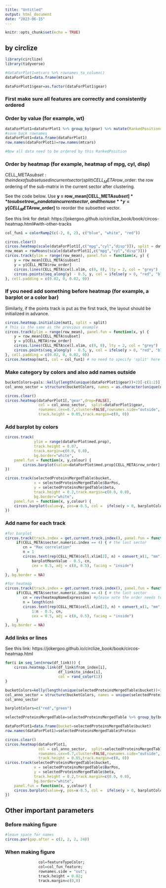 ```yaml
---
title: "Untitled"
output: html_document
date: "2023-06-15"
---
```


```r
knitr::opts_chunk$set(echo = TRUE)
```

## by circlize
```r
library(circlize)
library(tidyverse)

#dataForPlot1=mtcars %>% rownames_to_column()
dataForPlot1=data.frame(mtcars)

dataForPlot1$gear=as.factor(dataForPlot1$gear)
```

### First make sure all features are correctly and consistently ordered
### Order by value (for example, wt)
```r
dataForPlot1=dataForPlot1 %>% group_by(gear) %>% mutate(RankedPosition=rank(wt,ties.method="first"))
#save back rownames
dataForPlot1=data.frame(dataForPlot1)
row.names(dataForPlot1)=row.names(mtcars)

#Now all data need to be ordered by this RankedPosition

```

### Order by heatmap (for example, heatmap of mpg, cyl, disp)

CELL_META$subset: the index of subset used in current sector (split)
CELL_META$row_order: the row ordering of the sub-matrix in the current sector after clustering. 

See the code below. Use **y = row_mean[CELL_META$subset]** to subset row_mean data in current sector, and then use **y = y[CELL_META$row_order]** to reorder the subsetted vector.

See this link for detail: https://jokergoo.github.io/circlize_book/book/circos-heatmap.html#with-other-tracks

```r
col_fun1 = colorRamp2(c(-2, 0, 2), c("blue", "white", "red"))

circos.clear()
circos.heatmap(scale(dataForPlot1[,c("mpg","cyl","disp")]), split = dataForPlot1$gear,col=col_fun1,rownames.side = "out")
row_mean = rowMeans(scale(dataForPlot1[,c("mpg","cyl","disp")]))
circos.track(ylim = range(row_mean), panel.fun = function(x, y) {
    y = row_mean[CELL_META$subset]
    y = y[CELL_META$row_order]
    circos.lines(CELL_META$cell.xlim, c(0, 0), lty = 2, col = "grey")
    circos.points(seq_along(y) - 0.5, y, col = ifelse(y > 0, "red", "blue"))
}, cell.padding = c(0.02, 0, 0.02, 0))

```

### If you need add something before heatmap (for example, a barplot or a color bar)

Similarly, if the points track is put as the first track, the layout should be initialized in advance.

```r
circos.heatmap.initialize(mat1, split = split)
# This is the same as the previous example
circos.track(ylim = range(row_mean), panel.fun = function(x, y) {
    y = row_mean[CELL_META$subset]
    y = y[CELL_META$row_order]
    circos.lines(CELL_META$cell.xlim, c(0, 0), lty = 2, col = "grey")
    circos.points(seq_along(y) - 0.5, y, col = ifelse(y > 0, "red", "blue"))
}, cell.padding = c(0.02, 0, 0.02, 0))
circos.heatmap(mat1, col = col_fun1) # no need to specify 'split' here


```

### Make category by colors and also add names outside
```r

bucketColors=pals::kelly(length(unique(dataForPlot1$gear))+2)[-c(1:2)]
col_anno_sector = structure(bucketColors, names = as.character(unique(dataForPlot1$gear)))

circos.clear()
circos.heatmap(dataForPlot1[,"gear",drop=FALSE], 
               col = col_anno_sector,  split=dataForPlot1$gear,
               rownames.cex=0.7,cluster=FALSE,rownames.side="outside",
               track.height = 0.05,track.margin=c(0, 0))
```

### Add barplot by colors
```r
circos.track(
             ylim = range(dataForPlot$med.prop),
             track.height = 0.07,
             track.margin=c(0.0, 0.0),
             bg.border="white",
    panel.fun = function(x, y,colour) {
        circos.barplot(value=dataForPlot$med.prop[CELL_META$row_order], pos=seq_along(dataForPlot$med.prop)-0.5, col =  ifelse(dataForPlot$med.prop[CELL_META$row_order] > 0, barplotColors[1], barplotColors[2]),border="white")
})

circos.track(selectedProteinsMergedTable$bucket, 
             x = selectedProteinsMergedTable$BarPos, 
             y = selectedProteinsMergedTable$beta, 
             track.height = 0.2,track.margin=c(0.0, 0.0),
             bg.border="white",
    panel.fun = function(x, y,colour) {
    circos.barplot(value=y, pos=x-0.5, col =  ifelse(y > 0, barplotColors[1], barplotColors[2]),border="white")
})
```

### Add name for each track
```r
#for barplot
circos.track(track.index = get.current.track.index(), panel.fun = function(x, y) {
     if(CELL_META$sector.numeric.index == 4) { # the last sector
        cn = "Max correlation"
        n = 1
        circos.text(rep(CELL_META$cell.xlim[2], n) + convert_x(1, "mm"), 
            barplotMeanValue - 0.5, cn, 
            cex = 0.5, adj = c(0, 0.5), facing = "inside")
     }
}, bg.border = NA)

#for heatmap
circos.track(track.index = get.current.track.index(), panel.fun = function(x, y) {
     if(CELL_META$sector.numeric.index == 4) { # the last sector
        cn = rev(heatmapNameExpression) #please note the order needs to be reversed as heatmap is from top to bottom and 1:n is from bottom to top
        n = length(cn)
        circos.text(rep(CELL_META$cell.xlim[2], n) + convert_x(1, "mm"),
            1:n - 0.5, cn,
            cex = 0.5, adj = c(0, 0.5), facing = "inside")
     }
}, bg.border = NA)
```

### Add links or lines
See this link: https://jokergoo.github.io/circlize_book/book/circos-heatmap.html
```r
for(i in seq_len(nrow(df_link))) {
    circos.heatmap.link(df_link$from_index[i],
                        df_link$to_index[i],
                        col = rand_color(1))
}
```



```r


bucketColors=kelly(length(unique(selectedProteinsMergedTable$bucket))+2)[-c(1:2)]
col_anno_sector = structure(bucketColors, names = unique(selectedProteinsMergedTable$bucket))
col_anno_sector

barplotColors=c("red","green")

selectedProteinsMergedTable=selectedProteinsMergedTable %>% group_by(bucket) %>% mutate(BarPos=rank(beta,ties.method="first"))

dataForPlot1=data.frame(bucket=selectedProteinsMergedTable$bucket)
row.names(dataForPlot1)=selectedProteinsMergedTable$Protein

circos.clear()
circos.heatmap(dataForPlot1, 
               col = col_anno_sector,  split=selectedProteinsMergedTable$bucket,
               rownames.cex=0.7,cluster=FALSE,rownames.side="outside",
               track.height = 0.05,track.margin=c(0, 0))
circos.track(selectedProteinsMergedTable$bucket, 
             x = selectedProteinsMergedTable$BarPos, 
             y = selectedProteinsMergedTable$beta, 
             track.height = 0.2,track.margin=c(0.0, 0.0),
             bg.border="white",
    panel.fun = function(x, y,colour) {
    circos.barplot(value=y, pos=x-0.5, col =  ifelse(y > 0, barplotColors[1], barplotColors[2]),border="white")
})

```

## Other important parameters
### Before making figure
```r
#leave space for names
circos.par(gap.after = c(2, 2, 2, 24))
```

### When making figure
```r
               col=featureTypeColor;
               col=col_fun_feature;
               rownames.side = "out";
               track.height = 0.02;
               track.margin=c(0,0)
```



